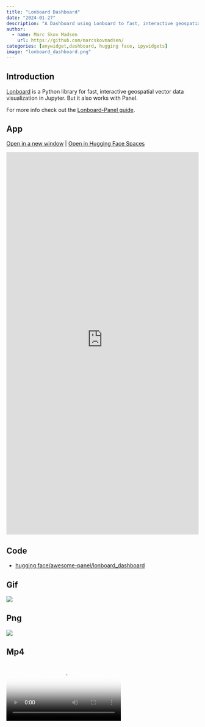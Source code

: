 ```yaml
---
title: "Lonboard Dashboard"
date: "2024-01-27"
description: "A Dashboard using Lonboard to fast, interactive geospatial vector data visualization."
author:
  - name: Marc Skov Madsen
    url: https://github.com/marcskovmadsen/  
categories: [anywidget,dashboard, hugging face, ipywidgets]
image: "lonboard_dashboard.png"
---
```


## Introduction

[Lonboard](https://developmentseed.org/lonboard/latest/) is a Python library for fast, interactive geospatial vector data visualization in Jupyter. But it also works with Panel.

For more info check out the [Lonboard-Panel guide](https://developmentseed.org/lonboard/latest/ecosystem/panel/).

## App

<a href="https://awesome-panel-lonboard-dashboard.hf.space" target="_blank">Open in a new window</a> | <a href="https://huggingface.co/spaces/awesome-panel/lonboard_dashboard" target="_blank">Open in Hugging Face Spaces</a>

<iframe
	src="https://awesome-panel-lonboard-dashboard.hf.space"
	frameborder="0"
	style="width:100%;height:1000px"
></iframe>

## Code

- [hugging face/awesome-panel/lonboard_dashboard](https://huggingface.co/spaces/awesome-panel/lonboard_dashboard/tree/main)

## Gif

<img src="lonboard_dashboard.gif"></img>

## Png

<img src="lonboard_dashboard.png"></img>

## Mp4

<video poster="lonboard_dashboard.png" controls>
  <source src="lonboard_dashboard.mp4" type="video/mp4">
  Your browser does not support HTML video.
</video>

## Social

Please share on social media. Thanks.

<a href="https://twitter.com/awesome_panel" target="_blank"><i class="bi bi-twitter"></i></a> <a href="https://www.linkedin.com/company/awesome-panel-org" target="_blank"><i class="bi bi-linkedin"></i></a>